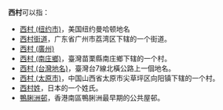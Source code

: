 '''西村'''可以指：

* [[西村_(纽约市)|西村 (纽约市)]]，美国纽约曼哈顿地名
* [[西村街道|西村街道]]，广东省广州市荔湾区下辖的一个街道。
*[[西村_(廣州)|西村 (廣州)]]
* [[西村_(南庄鄉)|西村 (南庄鄉)]]，臺灣苗栗縣南庄鄉下辖的一个村。
* [[西村_(台灣地名)|西村 (台灣地名)]]，臺灣台7線北橫公路上一個地名。
* [[西村_(太原市)|西村 (太原市)]]，中国山西省太原市尖草坪区向阳镇下辖的一个村。
* [[西村姓|西村姓]]，日本的一个姓氏。
* [[鴨脷洲邨|鴨脷洲邨]]，香港南區鴨脷洲最早期的公共屋邨。

{{disambig|CAT=二字消歧义}}